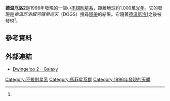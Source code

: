 {{Infobox galaxy
| name          = 德温厄洛2（Dwingeloo 2）
| epoch         = [[曆元#儒略年和J2000|J2000]]
| type          = IAm
| ra            = 02<sup>h</sup> 54<sup>m</sup> 08.47<sup>s</sup><ref name="ned"/>
| dec           = +59° 00' 19.1"<ref name="ned"/>
| dist_ly       = 〜10[[光年|Mly]]（3[[秒差距|Mpc]]）<ref name="karachentsev">{{Cite journal | last1 = Karachentsev | first1 = I. D. | doi = 10.1086/426368 | title = The Local Group and Other Neighboring Galaxy Groups | journal = The Astronomical Journal | volume = 129 | pages = 178 | year = 2005 | pmid =  | pmc = |arxiv = astro-ph/0410065 |bibcode = 2005AJ....129..178K }}</ref>
| appmag_v      = 16.21 (V-band)<ref name=Buta1999/>
| group_cluster = [[馬菲星系群|IC 342/Maffei]]
| size_v        = 2' × 0'.8<ref name="ned"/>
| h_radial_v    = 94 ± 1.5 km/[[秒|s]]<ref name=Burton1996/>
| gal_v         = 241 km/s<ref name=Burton1996/>
| constellation name = [[仙后座|仙后座]]
| notes         = 伴隨著[[德温厄洛1|德温厄洛1]]
| names         =  
}}

'''德温厄洛2'''是1996年發現的一個小[[不規則星系|不規則星系]]，距離地球約1,000萬[[光年|光年]]。它的發現是''德温厄洛銀河隱帶巡天''（DOGS）搜尋[[隱帶|隱帶]]的結果。它隨著[[德温厄洛1|德温厄洛1]]之後被發現<ref name=Burton1996/>。

== 參考資料 ==
{{Reflist|2|refs=
<ref name=Burton1996>{{cite journal|last=Burton|first=W.B.|author2=Verheijen, M. A. W.|author3=Kraan-Korteweg, R. C.|author4=Henning, P. A.|title=Neutral hydrogen in the nearby galaxies Dwingeloo 1 and Dwingeloo 2|year=1996|journal=Astronomy and Astrophysics|volume=309|pages=687–701|url=http://adsabs.harvard.edu/abs/1996A%26A...309..687B|arxiv=astro-ph/9511020|bibcode=1996A&A...309..687B|access-date=2016-08-30|archive-date=2020-04-13|archive-url=https://web.archive.org/web/20200413094558/https://ui.adsabs.harvard.edu/abs/1996A%26A...309..687B/abstract|dead-url=no}}</ref>
<ref name="ned">{{cite web
  | title=NASA/IPAC Extragalactic Database
  | work=Results for Dwingeloo 2
  | url=http://nedwww.ipac.caltech.edu/
  | accessdate=2011-10-06
  | archive-date=2008-12-16
  | archive-url=https://web.archive.org/web/20081216032441/http://nedwww.ipac.caltech.edu/
  | dead-url=no
  }}</ref>
<ref name=Buta1999>{{Cite journal | last1 = Buta | first1 = R. J. | last2 = McCall | first2 = M. L. | doi = 10.1086/313255 | title = The IC 342/Maffei Group Revealed | journal = The Astrophysical Journal Supplement Series | volume = 124 | pages = 33 | year = 1999 | pmid =  | pmc = |bibcode = 1999ApJS..124...33B }}</ref>
}}

{{clear}}

== 外部連結 ==
* [http://simbad.u-strasbg.fr/sim-id.pl?protocol=html&Ident=dwingeloo+2&NbIdent=1&Radius=10&Radius.unit=arcmin&CooFrame=FK5&CooEpoch=2000&CooEqui=2000&output.max=all&o.catall=on&output.mesdisp=N&Bibyear1=1983&Bibyear2=2006&Frame1=FK5&Frame2=FK4&Frame3=G&Equi1=2000.0&Equi2=1950.0&Equi3=2000.0&Epoch1=2000.0&Epoch2=1950.0&Epoch3=2000.0 Dwingeloo 2 – Galaxy]

[[Category:不規則星系|Category:不規則星系]]
[[Category:馬菲星系群|Category:馬菲星系群]]
[[Category:1996年發現的天體|Category:1996年發現的天體]]